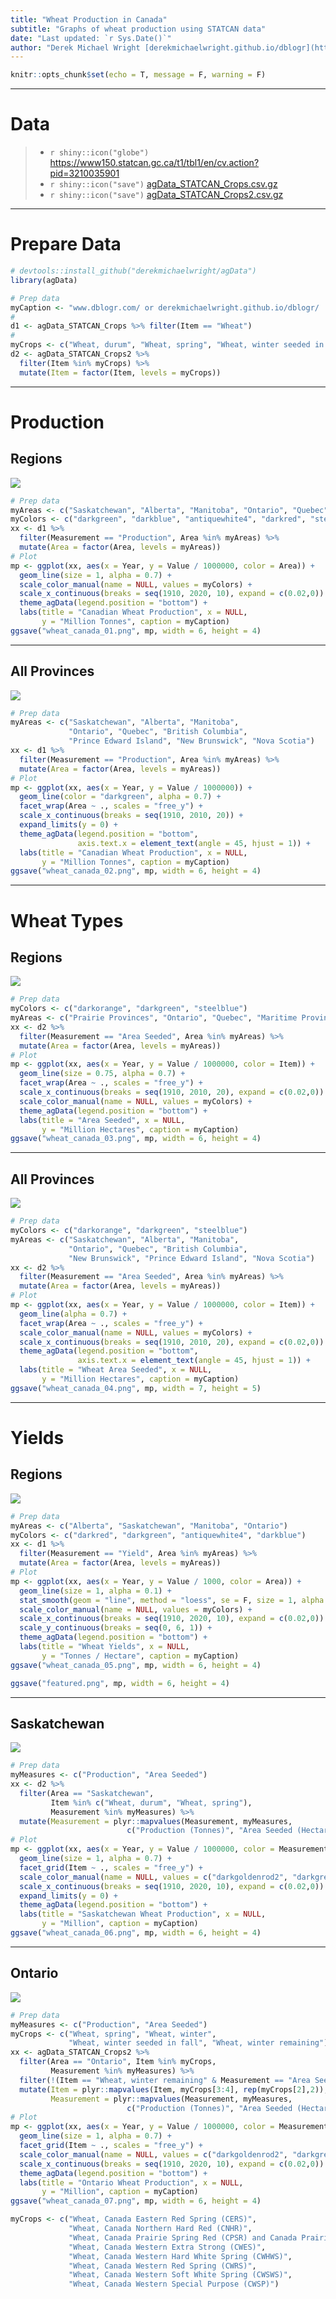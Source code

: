 ```yaml
---
title: "Wheat Production in Canada"
subtitle: "Graphs of wheat production using STATCAN data"
date: "Last updated: `r Sys.Date()`"
author: "Derek Michael Wright [derekmichaelwright.github.io/dblogr](https://derekmichaelwright.github.io/dblogr/) <derek.wright@usask.ca>"
---
```


```r
knitr::opts_chunk$set(echo = T, message = F, warning = F)
```

---

# Data

> - `r shiny::icon("globe")` [https://www150.statcan.gc.ca/t1/tbl1/en/cv.action?pid=3210035901](https://www150.statcan.gc.ca/t1/tbl1/en/cv.action?pid=3210035901){target="_blank"}
> - `r shiny::icon("save")` [agData_STATCAN_Crops.csv.gz](https://github.com/derekmichaelwright/agData/raw/master/Data/agData_STATCAN_Crops.csv.gz)
> - `r shiny::icon("save")` [agData_STATCAN_Crops2.csv.gz](https://github.com/derekmichaelwright/agData/raw/master/Data/agData_STATCAN_Crops2.csv.gz)

---

# Prepare Data

```r
# devtools::install_github("derekmichaelwright/agData")
library(agData)
```

```r
# Prep data
myCaption <- "www.dblogr.com/ or derekmichaelwright.github.io/dblogr/ | Data: STATCAN"
# 
d1 <- agData_STATCAN_Crops %>% filter(Item == "Wheat")
#
myCrops <- c("Wheat, durum", "Wheat, spring", "Wheat, winter seeded in fall")
d2 <- agData_STATCAN_Crops2 %>% 
  filter(Item %in% myCrops) %>%
  mutate(Item = factor(Item, levels = myCrops))
```

---

# Production {.tabset .tabset-pills}

## Regions

![](wheat_canada_01.png)

```r
# Prep data
myAreas <- c("Saskatchewan", "Alberta", "Manitoba", "Ontario", "Quebec")
myColors <- c("darkgreen", "darkblue", "antiquewhite4", "darkred", "steelblue")
xx <- d1 %>% 
  filter(Measurement == "Production", Area %in% myAreas) %>%
  mutate(Area = factor(Area, levels = myAreas))
# Plot
mp <- ggplot(xx, aes(x = Year, y = Value / 1000000, color = Area)) +
  geom_line(size = 1, alpha = 0.7) +
  scale_color_manual(name = NULL, values = myColors) +
  scale_x_continuous(breaks = seq(1910, 2020, 10), expand = c(0.02,0)) +
  theme_agData(legend.position = "bottom") +
  labs(title = "Canadian Wheat Production", x = NULL,
       y = "Million Tonnes", caption = myCaption)
ggsave("wheat_canada_01.png", mp, width = 6, height = 4)
```

---

## All Provinces

![](wheat_canada_02.png)

```r
# Prep data
myAreas <- c("Saskatchewan", "Alberta", "Manitoba", 
             "Ontario", "Quebec", "British Columbia", 
             "Prince Edward Island", "New Brunswick", "Nova Scotia")
xx <- d1 %>% 
  filter(Measurement == "Production", Area %in% myAreas) %>%
  mutate(Area = factor(Area, levels = myAreas))
# Plot
mp <- ggplot(xx, aes(x = Year, y = Value / 1000000)) +
  geom_line(color = "darkgreen", alpha = 0.7) +
  facet_wrap(Area ~ ., scales = "free_y") +
  scale_x_continuous(breaks = seq(1910, 2010, 20)) +
  expand_limits(y = 0) +
  theme_agData(legend.position = "bottom",
               axis.text.x = element_text(angle = 45, hjust = 1)) +
  labs(title = "Canadian Wheat Production", x = NULL,
       y = "Million Tonnes", caption = myCaption)
ggsave("wheat_canada_02.png", mp, width = 6, height = 4)
```

---

# Wheat Types {.tabset .tabset-pills}

## Regions

![](wheat_canada_03.png)

```r
# Prep data
myColors <- c("darkorange", "darkgreen", "steelblue")
myAreas <- c("Prairie Provinces", "Ontario", "Quebec", "Maritime Provinces")
xx <- d2 %>% 
  filter(Measurement == "Area Seeded", Area %in% myAreas) %>%
  mutate(Area = factor(Area, levels = myAreas))
# Plot
mp <- ggplot(xx, aes(x = Year, y = Value / 1000000, color = Item)) +
  geom_line(size = 0.75, alpha = 0.7) +
  facet_wrap(Area ~ ., scales = "free_y") +
  scale_x_continuous(breaks = seq(1910, 2010, 20), expand = c(0.02,0)) +
  scale_color_manual(name = NULL, values = myColors) +
  theme_agData(legend.position = "bottom") +
  labs(title = "Area Seeded", x = NULL,
       y = "Million Hectares", caption = myCaption) 
ggsave("wheat_canada_03.png", mp, width = 6, height = 4)
```

---

## All Provinces

![](wheat_canada_04.png)

```r
# Prep data
myColors <- c("darkorange", "darkgreen", "steelblue")
myAreas <- c("Saskatchewan", "Alberta", "Manitoba", 
             "Ontario", "Quebec", "British Columbia",
             "New Brunswick", "Prince Edward Island", "Nova Scotia")
xx <- d2 %>% 
  filter(Measurement == "Area Seeded", Area %in% myAreas) %>%
  mutate(Area = factor(Area, levels = myAreas))
# Plot
mp <- ggplot(xx, aes(x = Year, y = Value / 1000000, color = Item)) +
  geom_line(alpha = 0.7) +
  facet_wrap(Area ~ ., scales = "free_y") +
  scale_color_manual(name = NULL, values = myColors) +
  scale_x_continuous(breaks = seq(1910, 2010, 20), expand = c(0.02,0)) +
  theme_agData(legend.position = "bottom",
               axis.text.x = element_text(angle = 45, hjust = 1)) +
  labs(title = "Wheat Area Seeded", x = NULL,
       y = "Million Hectares", caption = myCaption) 
ggsave("wheat_canada_04.png", mp, width = 7, height = 5)
```

---

# Yields {.tabset .tabset-pills}

## Regions

![](wheat_canada_05.png)

```r
# Prep data
myAreas <- c("Alberta", "Saskatchewan", "Manitoba", "Ontario")
myColors <- c("darkred", "darkgreen", "antiquewhite4", "darkblue")
xx <- d1 %>% 
  filter(Measurement == "Yield", Area %in% myAreas) %>%
  mutate(Area = factor(Area, levels = myAreas))
# Plot
mp <- ggplot(xx, aes(x = Year, y = Value / 1000, color = Area)) +
  geom_line(size = 1, alpha = 0.1) +
  stat_smooth(geom = "line", method = "loess", se = F, size = 1, alpha = 0.7) +
  scale_color_manual(name = NULL, values = myColors) +
  scale_x_continuous(breaks = seq(1910, 2020, 10), expand = c(0.02,0)) +
  scale_y_continuous(breaks = seq(0, 6, 1)) +
  theme_agData(legend.position = "bottom") +
  labs(title = "Wheat Yields", x = NULL,
       y = "Tonnes / Hectare", caption = myCaption)
ggsave("wheat_canada_05.png", mp, width = 6, height = 4)
```

```r
ggsave("featured.png", mp, width = 6, height = 4)
```

---

## Saskatchewan 

![](wheat_canada_06.png)

```r
# Prep data
myMeasures <- c("Production", "Area Seeded")
xx <- d2 %>% 
  filter(Area == "Saskatchewan", 
         Item %in% c("Wheat, durum", "Wheat, spring"),
         Measurement %in% myMeasures) %>%
  mutate(Measurement = plyr::mapvalues(Measurement, myMeasures,
                          c("Production (Tonnes)", "Area Seeded (Hectares)")))
# Plot
mp <- ggplot(xx, aes(x = Year, y = Value / 1000000, color = Measurement)) +
  geom_line(size = 1, alpha = 0.7) +
  facet_grid(Item ~ ., scales = "free_y") +
  scale_color_manual(name = NULL, values = c("darkgoldenrod2", "darkgreen")) +
  scale_x_continuous(breaks = seq(1910, 2020, 10), expand = c(0.02,0)) +
  expand_limits(y = 0) +
  theme_agData(legend.position = "bottom") +
  labs(title = "Saskatchewan Wheat Production", x = NULL,
       y = "Million", caption = myCaption) 
ggsave("wheat_canada_06.png", mp, width = 6, height = 4)
```

---

## Ontario 

![](wheat_canada_07.png)

```r
# Prep data
myMeasures <- c("Production", "Area Seeded")
myCrops <- c("Wheat, spring", "Wheat, winter",
             "Wheat, winter seeded in fall", "Wheat, winter remaining")
xx <- agData_STATCAN_Crops2 %>% 
  filter(Area == "Ontario", Item %in% myCrops,
         Measurement %in% myMeasures) %>%
  filter(!(Item == "Wheat, winter remaining" & Measurement == "Area Seeded")) %>%
  mutate(Item = plyr::mapvalues(Item, myCrops[3:4], rep(myCrops[2],2)),
         Measurement = plyr::mapvalues(Measurement, myMeasures,
                          c("Production (Tonnes)", "Area Seeded (Hectares)")))
# Plot
mp <- ggplot(xx, aes(x = Year, y = Value / 1000000, color = Measurement)) +
  geom_line(size = 1, alpha = 0.7) +
  facet_grid(Item ~ ., scales = "free_y") +
  scale_color_manual(name = NULL, values = c("darkgoldenrod2", "darkgreen")) +
  scale_x_continuous(breaks = seq(1910, 2020, 10), expand = c(0.02,0)) +
  theme_agData(legend.position = "bottom") +
  labs(title = "Ontario Wheat Production", x = NULL,
       y = "Million", caption = myCaption) 
ggsave("wheat_canada_07.png", mp, width = 6, height = 4)
```

```r
myCrops <- c("Wheat, Canada Eastern Red Spring (CERS)",
             "Wheat, Canada Northern Hard Red (CNHR)",
             "Wheat, Canada Prairie Spring Red (CPSR) and Canada Prairie Spring White (CPSW)",
             "Wheat, Canada Western Extra Strong (CWES)",
             "Wheat, Canada Western Hard White Spring (CWHWS)",
             "Wheat, Canada Western Red Spring (CWRS)",
             "Wheat, Canada Western Soft White Spring (CWSWS)",
             "Wheat, Canada Western Special Purpose (CWSP)")
```

